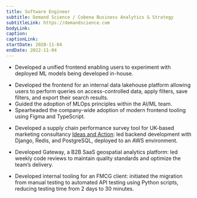 ```yaml
---
title: Software Engineer
subtitle: Demand Science / Cobena Business Analytics & Strategy
subtitleLink: https://demandscience.com
bodyLink:
caption:
captionLink:
startDate: 2020-11-04
endDate: 2022-11-04
---
```


- >
  Developed a unified frontend enabling users to experiment with deployed ML
  models being developed in-house.
- >
  Developed the frontend for an internal data lakehouse platform allowing users to
  perform queries on access-controlled data, apply filters, save filters, and export
  their search results.
- Guided the adoption of MLOps principles within the AI/ML team.
- Spearheaded the company-wide adoption of modern frontend tooling using Figma and TypeScript.
- >
  Developed a supply chain performance survey tool for UK-based marketing
  consultancy [Ideas and Action](https://ideasandaction.com/): led backend development with Django, Redis, and
  PostgreSQL, deployed to an AWS environment.
- >
  Developed Gateway, a B2B SaaS geospatial analytics platform: led weekly code
  reviews to maintain quality standards and optimize the team’s delivery.
- >
  Developed internal tooling for an FMCG client: initiated the migration from manual
  testing to automated API testing using Python scripts, reducing testing time from
  2 days to 30 minutes.
